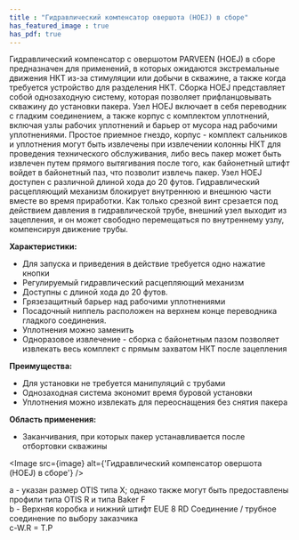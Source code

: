 ```yaml
---
title : "Гидравлический компенсатор овершота (HOEJ) в сборе"
has_featured_image : true
has_pdf: true
---
```


Гидравлический компенсатор с овершотом PARVEEN (HOEJ) в сборе предназначен для применений, в которых ожидаются экстремальные движения НКТ из-за стимуляции или добычи в скважине, а также когда требуется устройство для разделения НКТ.
Сборка HOEJ представляет собой однозаходную систему, которая позволяет прифланцовывать скважину до установки пакера. Узел HOEJ включает в себя переводник с гладким соединением, а также корпус с комплектом уплотнений, включая узлы рабочих уплотнений и барьер от мусора над рабочими уплотнениями. Простое приемное гнездо, корпус - комплект сальников и уплотнения могут быть извлечены при извлечении колонны НКТ для проведения технического обслуживания, либо весь пакер может быть извлечен путем прямого вытягивания после того, как байонетный штифт войдет в байонетный паз, что позволит извлечь пакер.
Узел HOEJ доступен с различной длиной хода до 20 футов. Гидравлический расцепляющий механизм блокирует внутреннюю и внешнюю части вместе во время приработки. Как только срезной винт срезается под действием давления в гидравлической трубе, внешний узел выходит из зацепления, и он может свободно перемещаться по внутреннему узлу, компенсируя движение трубы.

**Характеристики:**

* Для запуска и приведения в действие требуется одно нажатие кнопки
* Регулируемый гидравлический расцепляющий механизм
* Доступны с длиной хода до 20 футов.
* Грязезащитный барьер над рабочими уплотнениями
* Посадочный ниппель расположен на верхнем конце переводника гладкого соединения.
* Уплотнения можно заменить
* Одноразовое извлечение - сборка с байонетным пазом позволяет извлекать весь комплект с прямым захватом НКТ после зацепления

**Преимущества:**

* Для установки не требуется манипуляций с трубами
* Однозаходная система экономит время буровой установки
* Уплотнения можно извлекать для переоснащения без снятия пакера

**Область применения:**

* Заканчивания, при которых пакер устанавливается после отбортовки скважины


<Image src={image} alt={'Гидравлический компенсатор овершота (HOEJ) в сборе'} />

а - указан размер OTIS типа X; однако также могут быть предоставлены профили типа OTIS R и типа Baker F <br />
b - Верхняя коробка и нижний штифт EUE 8 RD Соединение / трубное соединение по выбору заказчика <br />
c-W.R = T.P